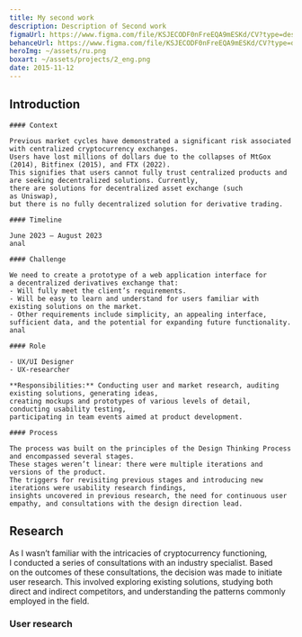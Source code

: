 ```yaml
---
title: My second work
description: Description of Second work
figmaUrl: https://www.figma.com/file/KSJECODF0nFreEQA9mESKd/CV?type=design&node-id=0-1&t=X29ee7TjsLvEBvFt-0
behanceUrl: https://www.figma.com/file/KSJECODF0nFreEQA9mESKd/CV?type=design&node-id=0-1&t=X29ee7TjsLvEBvFt-0
heroImg: ~/assets/ru.png
boxart: ~/assets/projects/2_eng.png
date: 2015-11-12
---
```



## Introduction

<Columns delimiter="anal">

    #### Context

    Previous market cycles have demonstrated a significant risk associated with centralized cryptocurrency exchanges.
    Users have lost millions of dollars due to the collapses of MtGox (2014), Bitfinex (2015), and FTX (2022).
    This signifies that users cannot fully trust centralized products and are seeking decentralized solutions. Currently,
    there are solutions for decentralized asset exchange (such as Uniswap),
    but there is no fully decentralized solution for derivative trading.

    #### Timeline

    June 2023 – August 2023
    anal

    #### Challenge

    We need to create a prototype of a web application interface for a decentralized derivatives exchange that:
    - Will fully meet the client’s requirements.
    - Will be easy to learn and understand for users familiar with existing solutions on the market.
    - Other requirements include simplicity, an appealing interface, sufficient data, and the potential for expanding future functionality.
    anal

    #### Role

    - UX/UI Designer
    - UX-researcher

    **Responsibilities:** Conducting user and market research, auditing existing solutions, generating ideas,
    creating mockups and prototypes of various levels of detail, conducting usability testing,
    participating in team events aimed at product development.

    #### Process

    The process was built on the principles of the Design Thinking Process and encompassed several stages.
    These stages weren’t linear: there were multiple iterations and versions of the product.
    The triggers for revisiting previous stages and introducing new iterations were usability research findings,
    insights uncovered in previous research, the need for continuous user empathy, and consultations with the design direction lead.

</Columns>

## Research

As I wasn’t familiar with the intricacies of cryptocurrency functioning, I conducted a series of consultations with an industry specialist.
Based on the outcomes of these consultations, the decision was made to initiate user research. This involved exploring existing solutions,
studying both direct and indirect competitors, and understanding the patterns commonly employed in the field.

### User research


